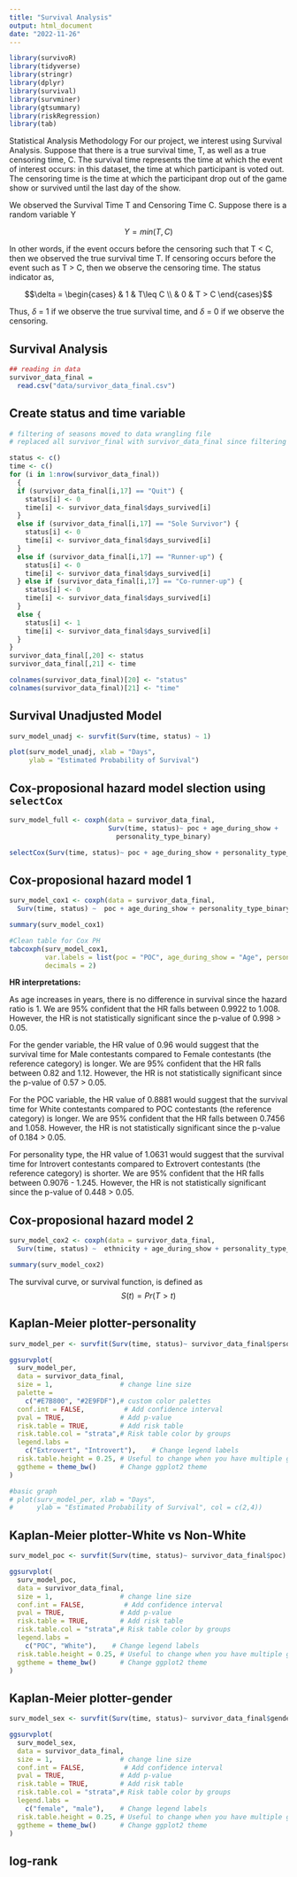 ```yaml
---
title: "Survival Analysis"
output: html_document
date: "2022-11-26"
---
```


```r
library(survivoR)
library(tidyverse)
library(stringr)
library(dplyr)
library(survival)
library(survminer)
library(gtsummary)
library(riskRegression)
library(tab)
```

Statistical Analysis
Methodology
For our project, we interest using Survival Analysis. Suppose that there is a true survival time, T, as well as a true censoring time, C. The survival time represents the time at which the event of interest occurs: in this dataset, the time at which participant is voted out. The censoring time is the time at which the participant drop out of the game show or survived until the last day of the show.

We observed the Survival Time T and Censoring Time C. Suppose there is a random variable Y

$$Y = min(T,C)$$

In other words, if the event occurs before the censoring such that T $<$ C, then we observed the true survival time T. If censoring occurs before the event such as T $>$ C, then we observe the censoring time. The status indicator as, 

$$\delta = \begin{cases} 
      & 1 &  T\leq C \\
      & 0 & T > C
   \end{cases}$$

Thus, $\delta$ = 1 if we observe the true survival time, and $\delta$ = 0 if we observe the censoring.

## Survival Analysis


```r
## reading in data
survivor_data_final = 
  read.csv("data/survivor_data_final.csv")
```

## Create status and time variable
```r
# filtering of seasons moved to data wrangling file
# replaced all survivor_final with survivor_data_final since filtering was moved to use for EDA

status <- c()
time <- c()
for (i in 1:nrow(survivor_data_final))
  {
  if (survivor_data_final[i,17] == "Quit") {
    status[i] <- 0
    time[i] <- survivor_data_final$days_survived[i]
  }
  else if (survivor_data_final[i,17] == "Sole Survivor") {
    status[i] <- 0
    time[i] <- survivor_data_final$days_survived[i]
  } 
  else if (survivor_data_final[i,17] == "Runner-up") {
    status[i] <- 0
    time[i] <- survivor_data_final$days_survived[i]
  } else if (survivor_data_final[i,17] == "Co-runner-up") {
    status[i] <- 0
    time[i] <- survivor_data_final$days_survived[i]
  }
  else {
    status[i] <- 1
    time[i] <- survivor_data_final$days_survived[i]
  }
}
survivor_data_final[,20] <- status
survivor_data_final[,21] <- time

colnames(survivor_data_final)[20] <- "status"
colnames(survivor_data_final)[21] <- "time"
```

## Survival Unadjusted Model
```r
surv_model_unadj <- survfit(Surv(time, status) ~ 1)

plot(surv_model_unadj, xlab = "Days",
     ylab = "Estimated Probability of Survival")
```

## Cox-proposional hazard model slection using `selectCox`
```r
surv_model_full <- coxph(data = survivor_data_final,
                         Surv(time, status)~ poc + age_during_show + 
                           personality_type_binary)

selectCox(Surv(time, status)~ poc + age_during_show + personality_type_binary, data = survivor_data_final)
```

## Cox-proposional hazard model 1
```r
surv_model_cox1 <- coxph(data = survivor_data_final,
  Surv(time, status) ~  poc + age_during_show + personality_type_binary)

summary(surv_model_cox1)

#Clean table for Cox PH
tabcoxph(surv_model_cox1, 
         var.labels = list(poc = "POC", age_during_show = "Age", personality_type_binary = "Personality Type", gender = "Gender"), 
         decimals = 2)
```
**HR interpretations:**

As age increases in years, there is no difference in survival since the hazard ratio is 1. We are 95% confident that the HR falls between 0.9922 to 1.008. However, the HR is not statistically significant since the p-value of 0.998 > 0.05. 

For the gender variable, the HR value of 0.96 would suggest that the survival time for Male contestants compared to Female contestants (the reference category) is longer. We are 95% confident that the HR falls between 0.82 and 1.12. However, the HR is not statistically significant since the p-value of 0.57 > 0.05. 

For the POC variable, the HR value of 0.8881 would suggest that the survival time for White contestants compared to POC contestants (the reference category) is longer. We are 95% confident that the HR falls between 0.7456 and 1.058. However, the HR is not statistically significant since the p-value of 0.184 > 0.05.

For personality type, the HR value of 1.0631 would suggest that the survival time for Introvert contestants compared to Extrovert contestants (the reference category) is shorter. We are 95% confident that the HR falls between 0.9076 - 1.245. However, the HR is not statistically significant since the p-value of 0.448 > 0.05. 

## Cox-proposional hazard model 2
```r
surv_model_cox2 <- coxph(data = survivor_data_final,
  Surv(time, status) ~  ethnicity + age_during_show + personality_type_binary)

summary(surv_model_cox2)
```


The survival curve, or survival function, is defined as
$$S(t) = Pr(T>t)$$

## Kaplan-Meier plotter-personality
```r
surv_model_per <- survfit(Surv(time, status)~ survivor_data_final$personality_type_binary)

ggsurvplot(
  surv_model_per,
  data = survivor_data_final,
  size = 1,                 # change line size
  palette =
    c("#E7B800", "#2E9FDF"),# custom color palettes
  conf.int = FALSE,          # Add confidence interval
  pval = TRUE,              # Add p-value
  risk.table = TRUE,        # Add risk table
  risk.table.col = "strata",# Risk table color by groups
  legend.labs =
    c("Extrovert", "Introvert"),    # Change legend labels
  risk.table.height = 0.25, # Useful to change when you have multiple groups
  ggtheme = theme_bw()      # Change ggplot2 theme
)

#basic graph
# plot(surv_model_per, xlab = "Days",
#      ylab = "Estimated Probability of Survival", col = c(2,4))
```

## Kaplan-Meier plotter-White vs Non-White
```r
surv_model_poc <- survfit(Surv(time, status)~ survivor_data_final$poc)

ggsurvplot(
  surv_model_poc,
  data = survivor_data_final,
  size = 1,                 # change line size
  conf.int = FALSE,          # Add confidence interval
  pval = TRUE,              # Add p-value
  risk.table = TRUE,        # Add risk table
  risk.table.col = "strata",# Risk table color by groups
  legend.labs =
    c("POC", "White"),    # Change legend labels
  risk.table.height = 0.25, # Useful to change when you have multiple groups
  ggtheme = theme_bw()      # Change ggplot2 theme
)
```

## Kaplan-Meier plotter-gender
```r
surv_model_sex <- survfit(Surv(time, status)~ survivor_data_final$gender)

ggsurvplot(
  surv_model_sex,
  data = survivor_data_final,
  size = 1,                 # change line size
  conf.int = FALSE,          # Add confidence interval
  pval = TRUE,              # Add p-value
  risk.table = TRUE,        # Add risk table
  risk.table.col = "strata",# Risk table color by groups
  legend.labs =
    c("female", "male"),    # Change legend labels
  risk.table.height = 0.25, # Useful to change when you have multiple groups
  ggtheme = theme_bw()      # Change ggplot2 theme
)
```

## log-rank
